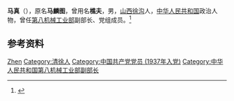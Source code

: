 '''马真'''（{{bd|1917年|12月|2020年|2月16日|catIdx=Ma}}），原名'''马麟图'''，曾用名'''樵夫'''，男，[[山西|山西]][[徐沟|徐沟]]人，[[中华人民共和国|中华人民共和国]]政治人物，曾任[[中华人民共和国第八机械工业部|第八机械工业部]]副部长、党组成员。<ref>{{Cite web|title=马真同志逝世|url=http://www.xinhuanet.com/politics/2020-03/06/c_1125673682.htm|accessdate=2020-11-08|work=新华网}}</ref>

== 参考资料 ==
{{reflist}}

{{中国人物小作品}}

{{Authority control}}
{{DEFAULTSORT:Ma马}}
[[Category:马姓|Zhen]]
[[Category:清徐人|Category:清徐人]]
[[Category:中国共产党党员_(1937年入党)|Category:中国共产党党员 (1937年入党)]]
[[Category:中华人民共和国第八机械工业部副部长|Category:中华人民共和国第八机械工业部副部长]]